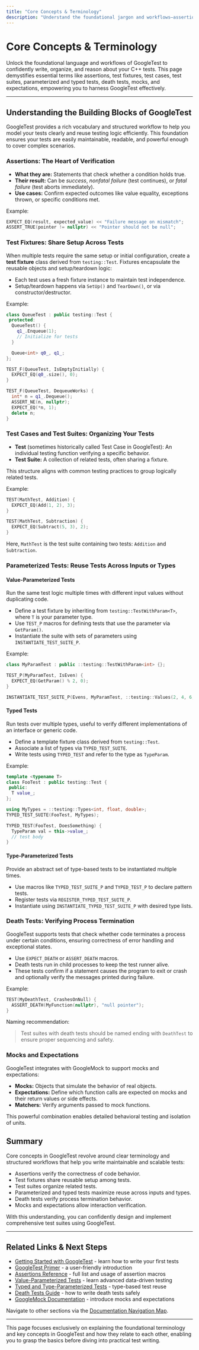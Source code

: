 ```yaml
---
title: "Core Concepts & Terminology"
description: "Understand the foundational jargon and workflows—assertions, test fixtures, test cases, test suites, parameterized tests, matchers, death tests, mocks, and expectations—empowering developers to reason about and use GoogleTest effectively."
---
```


# Core Concepts & Terminology

Unlock the foundational language and workflows of GoogleTest to confidently write, organize, and reason about your C++ tests. This page demystifies essential terms like assertions, test fixtures, test cases, test suites, parameterized and typed tests, death tests, mocks, and expectations, empowering you to harness GoogleTest effectively.

---

## Understanding the Building Blocks of GoogleTest

GoogleTest provides a rich vocabulary and structured workflow to help you model your tests clearly and reuse testing logic efficiently. This foundation ensures your tests are easily maintainable, readable, and powerful enough to cover complex scenarios.

### Assertions: The Heart of Verification

- **What they are:** Statements that check whether a condition holds true.
- **Their result:** Can be _success_, _nonfatal failure_ (test continues), or _fatal failure_ (test aborts immediately).
- **Use cases:** Confirm expected outcomes like value equality, exceptions thrown, or specific conditions met.

Example:
```cpp
EXPECT_EQ(result, expected_value) << "Failure message on mismatch";
ASSERT_TRUE(pointer != nullptr) << "Pointer should not be null";
```

### Test Fixtures: Share Setup Across Tests

When multiple tests require the same setup or initial configuration, create a **test fixture** class derived from `testing::Test`. Fixtures encapsulate the reusable objects and setup/teardown logic:

- Each test uses a fresh fixture instance to maintain test independence.
- Setup/teardown happens via `SetUp()` and `TearDown()`, or via constructor/destructor.

Example:
```cpp
class QueueTest : public testing::Test {
 protected:
  QueueTest() {
    q1_.Enqueue(1);
    // Initialize for tests
  }

  Queue<int> q0_, q1_;
};

TEST_F(QueueTest, IsEmptyInitially) {
  EXPECT_EQ(q0_.size(), 0);
}

TEST_F(QueueTest, DequeueWorks) {
  int* n = q1_.Dequeue();
  ASSERT_NE(n, nullptr);
  EXPECT_EQ(*n, 1);
  delete n;
}
```

### Test Cases and Test Suites: Organizing Your Tests

- **Test** (sometimes historically called Test Case in GoogleTest): An individual testing function verifying a specific behavior.
- **Test Suite:** A collection of related tests, often sharing a fixture.

This structure aligns with common testing practices to group logically related tests.

Example:
```cpp
TEST(MathTest, Addition) {
  EXPECT_EQ(Add(1, 2), 3);
}

TEST(MathTest, Subtraction) {
  EXPECT_EQ(Subtract(5, 3), 2);
}
```
Here, `MathTest` is the test suite containing two tests: `Addition` and `Subtraction`.

### Parameterized Tests: Reuse Tests Across Inputs or Types

#### Value-Parameterized Tests

Run the same test logic multiple times with different input values without duplicating code.

- Define a test fixture by inheriting from `testing::TestWithParam<T>`, where `T` is your parameter type.
- Use `TEST_P` macros for defining tests that use the parameter via `GetParam()`.
- Instantiate the suite with sets of parameters using `INSTANTIATE_TEST_SUITE_P`.

Example:
```cpp
class MyParamTest : public ::testing::TestWithParam<int> {};

TEST_P(MyParamTest, IsEven) {
  EXPECT_EQ(GetParam() % 2, 0);
}

INSTANTIATE_TEST_SUITE_P(Evens, MyParamTest, ::testing::Values(2, 4, 6, 8));
```

#### Typed Tests

Run tests over multiple types, useful to verify different implementations of an interface or generic code.

- Define a template fixture class derived from `testing::Test`.
- Associate a list of types via `TYPED_TEST_SUITE`.
- Write tests using `TYPED_TEST` and refer to the type as `TypeParam`.

Example:
```cpp
template <typename T>
class FooTest : public testing::Test {
 public:
  T value_;
};

using MyTypes = ::testing::Types<int, float, double>;
TYPED_TEST_SUITE(FooTest, MyTypes);

TYPED_TEST(FooTest, DoesSomething) {
  TypeParam val = this->value_;
  // test body
}
```

#### Type-Parameterized Tests

Provide an abstract set of type-based tests to be instantiated multiple times.

- Use macros like `TYPED_TEST_SUITE_P` and `TYPED_TEST_P` to declare pattern tests.
- Register tests via `REGISTER_TYPED_TEST_SUITE_P`.
- Instantiate using `INSTANTIATE_TYPED_TEST_SUITE_P` with desired type lists.

### Death Tests: Verifying Process Termination

GoogleTest supports tests that check whether code terminates a process under certain conditions, ensuring correctness of error handling and exceptional states.

- Use `EXPECT_DEATH` or `ASSERT_DEATH` macros.
- Death tests run in child processes to keep the test runner alive.
- These tests confirm if a statement causes the program to exit or crash and optionally verify the messages printed during failure.

Example:
```cpp
TEST(MyDeathTest, CrashesOnNull) {
  ASSERT_DEATH(MyFunction(nullptr), "null pointer");
}
```
Naming recommendation:

> Test suites with death tests should be named ending with `DeathTest` to ensure proper sequencing and safety.

### Mocks and Expectations

GoogleTest integrates with GoogleMock to support mocks and expectations:

- **Mocks:** Objects that simulate the behavior of real objects.
- **Expectations:** Define which function calls are expected on mocks and their return values or side effects.
- **Matchers:** Verify arguments passed to mock functions.

This powerful combination enables detailed behavioral testing and isolation of units.

## Summary

Core concepts in GoogleTest revolve around clear terminology and structured workflows that help you write maintainable and scalable tests:

- Assertions verify the correctness of code behavior.
- Test fixtures share reusable setup among tests.
- Test suites organize related tests.
- Parameterized and typed tests maximize reuse across inputs and types.
- Death tests verify process termination behavior.
- Mocks and expectations allow interaction verification.

With this understanding, you can confidently design and implement comprehensive test suites using GoogleTest.

---

## Related Links & Next Steps

- [Getting Started with GoogleTest](https://google.github.io/googletest/primer.html) - learn how to write your first tests
- [GoogleTest Primer](overview/product-introduction/what-is-googletest) - a user-friendly introduction
- [Assertions Reference](docs/reference/assertions.md) - full list and usage of assertion macros
- [Value-Parameterized Tests](docs/advanced.md#value-parameterized-tests) - learn advanced data-driven testing
- [Typed and Type-Parameterized Tests](docs/advanced.md#typed-tests) - type-based test reuse
- [Death Tests Guide](docs/advanced.md#death-tests) - how to write death tests safely
- [GoogleMock Documentation](googlemock/README.md) - introduce mocks and expectations

Navigate to other sections via the [Documentation Navigation Map](overview/architecture-concepts/core-concepts).

---

<Info>
This page focuses exclusively on explaining the foundational terminology and key concepts in GoogleTest and how they relate to each other, enabling you to grasp the basics before diving into practical test writing.
</Info>
